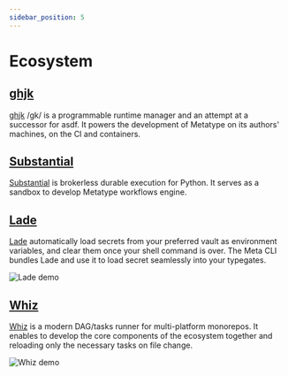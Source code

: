 ```yaml
---
sidebar_position: 5
---
```


# Ecosystem

## [ghjk](https://github.com/metatypedev/ghjk)

[ghjk](https://github.com/metatypedev/ghjk) /gk/ is a programmable runtime manager and an attempt at a successor for asdf. It powers the development of Metatype on its authors' machines, on the CI and containers.

## [Substantial](https://github.com/zifeo/substantial)

[Substantial](https://github.com/zifeo/substantial) is brokerless durable execution for Python. It serves as a sandbox to develop Metatype workflows engine.

## [Lade](https://github.com/zifeo/lade)

[Lade](https://github.com/zifeo/lade) automatically load secrets from your preferred vault as environment variables, and clear them once your shell command is over. The Meta CLI bundles Lade and use it to load secret seamlessly into your typegates.

<div className="mx-auto max-w-[700px]">

![Lade demo](https://github.com/zifeo/lade/blob/main/examples/demo.gif?raw=true)

</div>

## [Whiz](https://github.com/zifeo/whiz)

[Whiz](https://github.com/zifeo/whiz) is a modern DAG/tasks runner for multi-platform monorepos. It enables to develop the core components of the ecosystem together and reloading only the necessary tasks on file change.

<div className="mx-auto max-w-[300px]">

![Whiz demo](https://github.com/zifeo/whiz/blob/main/demo.gif?raw=true)

</div>

